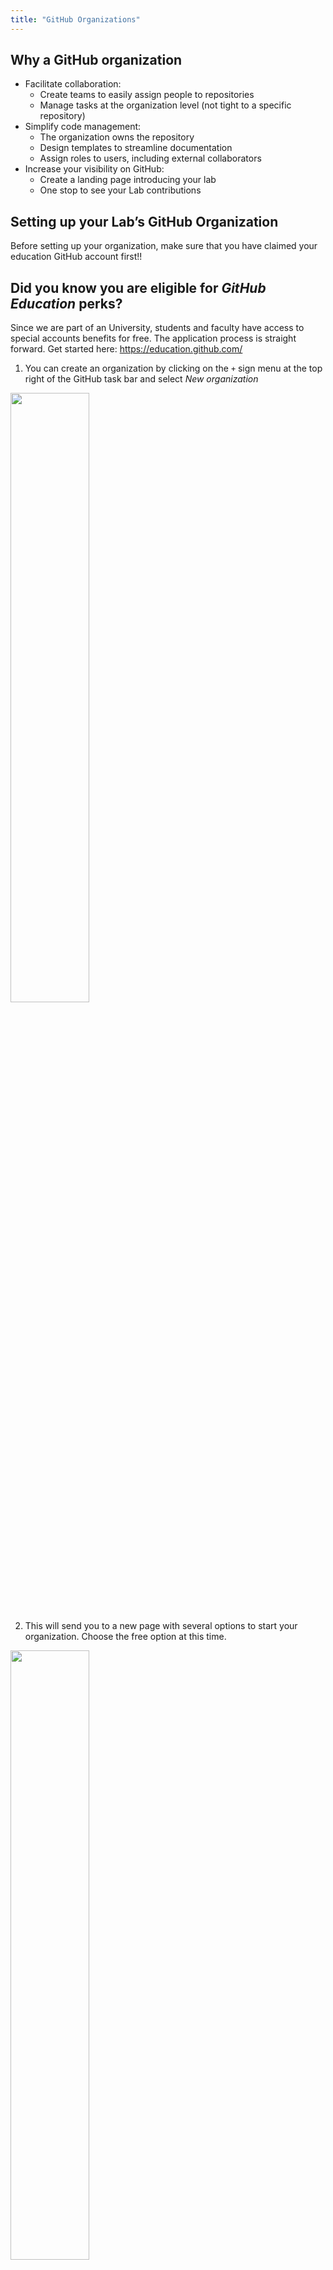 ```yaml
---
title: "GitHub Organizations"
---
```


## Why a GitHub organization

- Facilitate collaboration: 
  - Create teams to easily assign people to repositories
  - Manage tasks at the organization level (not tight to a specific repository)
- Simplify code management:
  - The organization owns the repository
  - Design templates to streamline documentation
  - Assign roles to users, including external collaborators
- Increase your visibility on GitHub:
  - Create a landing page introducing your lab
  - One stop to see your Lab contributions


## Setting up your Lab's GitHub Organization

Before setting up your organization, make sure that you have claimed your education GitHub account first!! 

::: {.callout-tip}
## Did you know you are eligible for _GitHub Education_ perks?

Since we are part of an University, students and faculty have access to special accounts benefits for free. The application process is straight forward. Get started here: <https://education.github.com/>
:::

1. You can create an organization by clicking on the `+` sign  menu at the top right of the GitHub task bar and select _New organization_

![](img/github_org_setup-01_create_menu.png){fig-align="center" width=50%}

2. This will send you to a new page with several options to start your organization. Choose the free option at this time.

![](img/github_org_setup-02_select_free.png){fig-align="center" width=50%}

3. Now you can provide the name of your organization. We recommend to name it in a way that reflects your Lab name to help with the organization branding. Select the email you used to get the education discount and check the "my personal account" option.

![](img/github_org_setup-03_setup.png){fig-align="center" width=60%}

4. And congratulations this is it!! You can now invite your collaborators to the organization (you will be able to do so later as well).

![](img/github_org_setup-04_collaborators.png){fig-align="center" width=70%}

5. Your organization page should look as follow:

![](img/github_org_setup-05_org_created.png){fig-align="center" width=80%}

Note all the suggestions that GitHub is providing to help you customize your organization according to your need. We are going to follow the recommendation on the right side to add a special README that will act as a landing page for your organization.


## Adding a landing page



![](img/github_org-01_start_landingpage.png){fig-align="center" width=60%}

![](img/github_org-02_landingpage_repo.png){fig-align="center" width=70%}



![](img/github_org-03_landingpage_repo_created.png)

![](img/github_org-04_landingpage_readme.png){fig-align="center" width=90%}

![](img/github_org-05_landingpage_readme_filled.png){fig-align="center" width=90%}

![](img/github_org-06_landingpage_commit.png){fig-align="center" width=60%}

![](img/github_org-07_with_landingpage.png){fig-align="center" width=90%}
